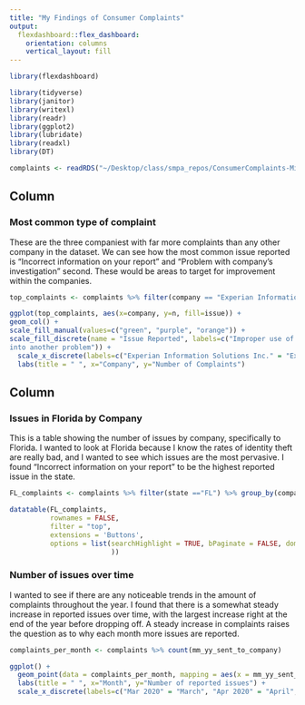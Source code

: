 ```yaml
---
title: "My Findings of Consumer Complaints"
output: 
  flexdashboard::flex_dashboard:
    orientation: columns
    vertical_layout: fill
---
```


```r
library(flexdashboard)

library(tidyverse)
library(janitor)
library(writexl)
library(readr)
library(ggplot2)
library(lubridate)
library(readxl)
library(DT)

complaints <- readRDS("~/Desktop/class/smpa_repos/ConsumerComplaints-MiniProject/complaints.rds")
```

Column {data-width=650}
-----------------------------------------------------------------------

### Most common type of complaint

These are the three companiest with far more complaints than any other company in the dataset. We can see how the most common issue reported is "Incorrect information on your report" and "Problem with company's investigation" second. These would be areas to target for improvement within the companies.

```r
top_complaints <- complaints %>% filter(company == "Experian Information Solutions Inc." | company == "TRANSUNION INTERMEDIATE HOLDINGS, INC." | company == "EQUIFAX, INC." ) %>% group_by(issue) %>% count(company, sort = TRUE) %>% head(9)

ggplot(top_complaints, aes(x=company, y=n, fill=issue)) + 
geom_col() + 
scale_fill_manual(values=c("green", "purple", "orange")) +
scale_fill_discrete(name = "Issue Reported", labels=c("Improper use of company report", "Incorrect info on company report", "Problem with company investigation
into another problem")) +
  scale_x_discrete(labels=c("Experian Information Solutions Inc." = "Experian", "TRANSUNION INTERMEDIATE HOLDINGS, INC." = "Transunion", "EQUIFAX, INC." = "Equifax")) + 
  labs(title = " ", x="Company", y="Number of Complaints")
```

Column {data-width=350}
-----------------------------------------------------------------------

### Issues in Florida by Company
This is a table showing the number of issues by company, specifically to Florida. I wanted to look at Florida because I know the rates of identity theft are really bad, and I wanted to see which issues are the most pervasive. I found "Incorrect information on your report" to be the highest reported issue in the state.

```r

FL_complaints <- complaints %>% filter(state =="FL") %>% group_by(company) %>% count(issue, sort = TRUE)

datatable(FL_complaints,
          rownames = FALSE,
          filter = "top",
          extensions = 'Buttons',
          options = list(searchHighlight = TRUE, bPaginate = FALSE, dom = 'Bfrtip', buttons = c('copy', 'csv', 'excel', 'print')
                         ))
```

### Number of issues over time
I wanted to see if there are any noticeable trends in the amount of complaints throughout the year. I found that there is a somewhat steady increase in reported issues over time, with the largest increase right at the end of the year before dropping off. A steady increase in complaints raises the question as to why each month more issues are reported.

```r
complaints_per_month <- complaints %>% count(mm_yy_sent_to_company)

ggplot() + 
  geom_point(data = complaints_per_month, mapping = aes(x = mm_yy_sent_to_company, y = n), color="blue") + 
  labs(title = " ", x="Month", y="Number of reported issues") +
  scale_x_discrete(labels=c("Mar 2020" = "March", "Apr 2020" = "April", "May 2020" = "May", "Jun 2020" = "June", "Jul 2020" = "July", "Aug 2020" = "August", "Sep 2020" = "Sep.", "Oct 2020" = "Oct.", "Nov 2020" = "Nov.", "Dec 2020" = "Dec.", "Jan 2021" = "Jan. 2021"))
```

